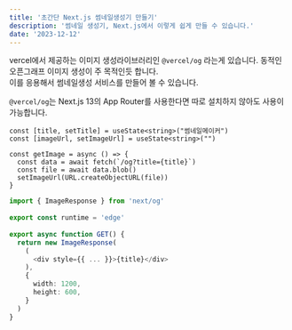 ```yaml
---
title: '초간단 Next.js 썸네일생성기 만들기'
description: '썸네일 생성기, Next.js에서 이렇게 쉽게 만들 수 있습니다.'
date: '2023-12-12'
---
```


vercel에서 제공하는 이미지 생성라이브러리인 `@vercel/og` 라는게 있습니다. 동적인 오픈그래프 이미지 생성이 주 목적인듯 합니다.   
이를 응용해서 썸네일생성 서비스를 만들어 볼 수 있습니다.

`@vercel/og`는 Next.js 13의 App Router를 사용한다면 따로 설치하지 않아도 사용이 가능합니다.

```app/page.tsx
const [title, setTitle] = useState<string>("썸네일메이커")
const [imageUrl, setImageUrl] = useState<string>("")

const getImage = async () => {
  const data = await fetch(`/og?title={title}`)
  const file = await data.blob()
  setImageUrl(URL.createObjectURL(file))
}
```

```app/api/og/route.ts
import { ImageResponse } from 'next/og'
 
export const runtime = 'edge'
 
export async function GET() {
  return new ImageResponse(
    (
      <div style={{ ... }}>{title}</div>
    ),
    {
      width: 1200,
      height: 600,
    }
  )
}
```

